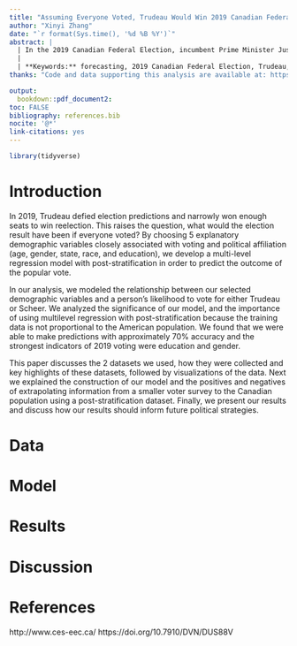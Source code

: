 ```yaml
---
title: "Assuming Everyone Voted, Trudeau Would Win 2019 Canadian Federal Election with 34% of Popular Vote"
author: "Xinyi Zhang"
date: "`r format(Sys.time(), '%d %B %Y')`"
abstract: |
  | In the 2019 Canadian Federal Election, incumbent Prime Minister Justin Trudeau claimed a narrow victory over the Conversative Party amid 62% voter turn out. In this paper, we develop a multi-level regression model with post-stratification by training a logistic regression model using voter survey results and predicting the outcome of the popular vote using large-scale demographic data for the Canadian population. Our model predicts that assuming 100% voter turnout, Trudeau would have won the 2020 Canadian Federal Election with a larger margin. Our prediction speaks to the importance of encouraging voter turnout and our breakdown of votes by demographic group could potentially provide the candidates of the election with information on how to target voters.
  |
  | **Keywords:** forecasting, 2019 Canadian Federal Election, Trudeau, Andrew Scheer, multilevel regression with post-stratification
thanks: "Code and data supporting this analysis are available at: https://github.com/cindyzhang99/sta304_ps5."

output:
  bookdown::pdf_document2:
toc: FALSE
bibliography: references.bib
nocite: '@*'
link-citations: yes
---
```


```r
library(tidyverse)
```

# Introduction
In 2019, Trudeau defied election predictions and narrowly won enough seats to win reelection. This raises the question, what would the election result have been if everyone voted? By choosing 5 explanatory demographic variables closely associated with voting and political affiliation (age, gender, state, race, and education), we develop a multi-level regression model with post-stratification in order to predict the outcome of the popular vote. 

In our analysis, we modeled the relationship between our selected demographic variables and a person's likelihood to vote for either Trudeau or Scheer. We analyzed the significance of our model, and the importance of using multilevel regression with post-stratification because the training data is not proportional to the American population. We found that we were able to make predictions with approximately 70% accuracy and the strongest indicators of 2019 voting were education and gender. 

This paper discusses the 2 datasets we used, how they were collected and key highlights of these datasets, followed by visualizations of the data. Next we explained the construction of our model and the positives and negatives of extrapolating information from a smaller voter survey to the Canadian population using a post-stratification dataset. Finally, we present our results and discuss how our results should inform future political strategies. 

# Data

# Model

# Results

# Discussion

# References
http://www.ces-eec.ca/
https://doi.org/10.7910/DVN/DUS88V
